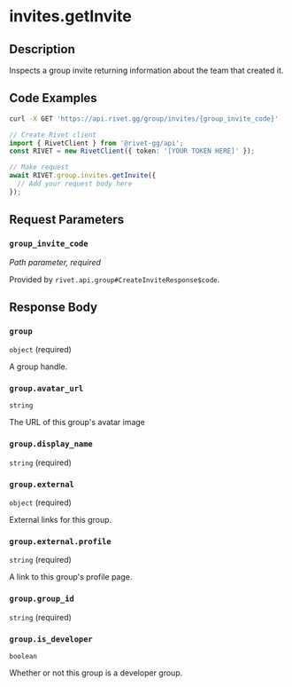 

# invites.getInvite



## Description

Inspects a group invite returning information about the team that created it.


## Code Examples

<CodeGroup title='Request' tag='GET' label='https://api.rivet.gg/group/invites/{group_invite_code}'>

```bash {{ "title": "cURL" }}
curl -X GET 'https://api.rivet.gg/group/invites/{group_invite_code}'
```

```ts
// Create Rivet client
import { RivetClient } from '@rivet-gg/api';
const RIVET = new RivetClient({ token: '[YOUR TOKEN HERE]' });

// Make request
await RIVET.group.invites.getInvite({
  // Add your request body here
});
```

</CodeGroup>


## Request Parameters


### `group_invite_code`

_Path parameter, required_


Provided by `rivet.api.group#CreateInviteResponse$code`.


## Response Body

### `group`

`object` (required)

A group handle.

### `group.avatar_url`

`string`

The URL of this group's avatar image

### `group.display_name`

`string` (required)

### `group.external`

`object` (required)

External links for this group.

### `group.external.profile`

`string` (required)

A link to this group's profile page.

### `group.group_id`

`string` (required)

### `group.is_developer`

`boolean`

Whether or not this group is a developer group.



